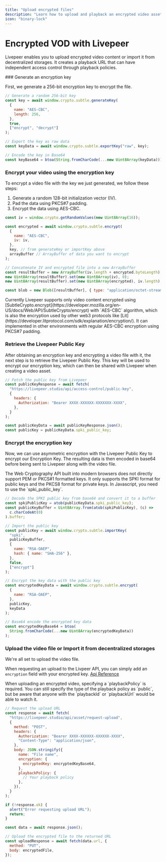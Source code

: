 ```yaml
---
title: "Upload encrypted files"
description: "Learn how to upload and playback an encrypted video asset"
icon: "binary-lock"
---
```



# Encrypted VOD with Livepeer

Livepeer enables you to upload encrypted video content or import it from decentralized storages. It creates a playback URL that can have independent access control through playback policies.

<Steps>
### Generate an encryption key

First, we generate a 256-bit encryption key to encrypt the file.

```js
// Generate a random 256-bit key
const key = await window.crypto.subtle.generateKey(
  {
    name: "AES-CBC",
    length: 256,
  },
  true,
  ["encrypt", "decrypt"]
);

// Export the key as raw data
const keyData = await window.crypto.subtle.exportKey("raw", key);

// Encode the key in Base64
const keyBase64 = btoa(String.fromCharCode(...new Uint8Array(keyData)));
```

### Encrypt your video using the encryption key

To encrypt a video file with the key we just generated, we follow these steps:

1. Generate a random 128-bit initialization vector (IV).
2. Pad the data using PKCS#7 padding.
3. Encrypt the data using AES-CBC.

```js
const iv = window.crypto.getRandomValues(new Uint8Array(16));

const encrypted = await window.crypto.subtle.encrypt(
  {
    name: "AES-CBC",
    iv: iv,
  },
  key, // from generateKey or importKey above
  arrayBuffer // ArrayBuffer of data you want to encrypt
);

// Concatenate IV and encrypted file into a new ArrayBuffer
const resultBuffer = new ArrayBuffer(iv.length + encrypted.byteLength);
new Uint8Array(resultBuffer).set(new Uint8Array(iv), 0);
new Uint8Array(resultBuffer).set(new Uint8Array(encrypted), iv.length);

const blob = new Blob([resultBuffer], { type: "application/octet-stream" });
```

<Callout>
  Currently Livepeer supports only video content encrypted using
  [SubtleCrypto.encrypt](https://developer.mozilla.org/en-US/docs/Web/API/SubtleCrypto/encrypt)
  with `AES-CBC` algorithm, which is also the encryption used by other web3
  protocols like
  [Lit](https://developer.litprotocol.com/sdk/explanation/encryption/). It can
  implemented in other environments with regular AES-CBC encryption using PKCS#7
  padding.
</Callout>

### Retrieve the Livepeer Public Key

After obtaining an encryption key and encrypting a video file with it, the next step is to retrieve the Livepeer Public Key. This key will be used to encrypt our encryption key, which can then be shared with Livepeer when creating a video asset.

```js
// Fetch the public key from Livepeer
const publicKeyResponse = await fetch(
  "https://livepeer.studio/api/access-control/public-key",
  {
    headers: {
      Authorization: "Bearer XXXX-XXXXXX-XXXXXXX-XXXX",
    },
  }
);

const publicKeyData = await publicKeyResponse.json();
const publicKey = publicKeyData.spki_public_key;
```

### Encrypt the encryption key

Now, we can use asymmetric encryption with the Livepeer Public Key to encrypt our Encryption Key. The resulting data is then encoded in base64 before being sent to Livepeer along with the video file.

<Callout>
  The Web Cryptography API built into modern browsers does not directly support
  PEM or PKCS#1 formatted keys. It only supports the SPKI format for public keys
  and the PKCS8 format for private keys. In Javascript, you need to use the
  `spki_public_key`.
</Callout>

```js
// Decode the SPKI public key from base64 and convert it to a buffer
const spkiPublicKey = atob(publicKeyData.spki_public_key);
const publicKeyBuffer = Uint8Array.from(atob(spkiPublicKey), (c) =>
  c.charCodeAt(0)
).buffer;

// Import the public key
const publicKey = await window.crypto.subtle.importKey(
  "spki",
  publicKeyBuffer,
  {
    name: "RSA-OAEP",
    hash: { name: "SHA-256" },
  },
  false,
  ["encrypt"]
);

// Encrypt the key data with the public key
const encryptedKeyData = await window.crypto.subtle.encrypt(
  {
    name: "RSA-OAEP",
  },
  publicKey,
  keyData
);

// Base64 encode the encrypted key data
const encryptedKeyBase64 = btoa(
  String.fromCharCode(...new Uint8Array(encryptedKeyData))
);
```

### Upload the video file or Import it from decentralized storages

We're all set to upload the video file.

When requesting an upload to the Livpeer API, you can simply add an `encryption` field with your encrypted key.
[Api Reference](https://docs.livepeer.org/reference/api/create-asset-via-url)

<Callout>
  When uploading an encrypted video, specifying a `playbackPolicy` is required.
  You can still specify the type of the playback policy as `public`, but be
  aware that anyone with the `playbackId` or `playbackUrl` would be able to
  watch it.
</Callout>

```js
// Request the upload URL
const response = await fetch(
  "https://livepeer.studio/api/asset/request-upload",
  {
    method: "POST",
    headers: {
      Authorization: "Bearer XXXX-XXXXXX-XXXXXX-XXXX",
      "Content-Type": "application/json",
    },
    body: JSON.stringify({
      name: "File name",
      encryption: {
        encryptedKey: encryptedKeyBase64,
      },
      playbackPolicy: {
        // Your playback policy
      },
    }),
  }
);

if (!response.ok) {
  alert("Error requesting upload URL");
  return;
}

const data = await response.json();

// Upload the encrypted file to the returned URL
const uploadResponse = await fetch(data.url, {
  method: "PUT",
  body: encryptedFile,
});
```

</Steps>
